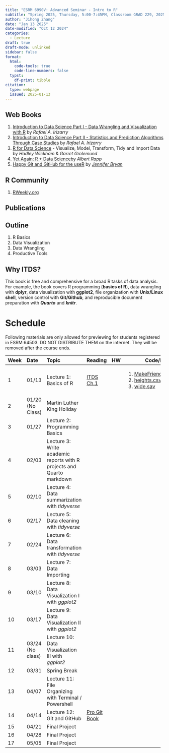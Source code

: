 ```yaml
---
title: "ESRM 6990V: Advanced Seminar - Intro to R"
subtitle: "Spring 2025, Thursday, 5:00-7:45PM, Classroom GRAD 229, 2025/01/13 - 2025/05/01"
author: "Jihong Zhang"
date: "Jan 13 2025" 
date-modified: "Oct 12 2024"
categories:
  - Lecture
draft: true
draft-mode: unlinked
sidebar: false
format: 
  html:
    code-tools: true
    code-line-numbers: false
  typst: 
    df-print: tibble
citation:
  type: webpage
  issued: 2025-01-13
---
```


::: panel-tabset
## Web Books

1.  [Introduction to Data Science Part I - Data Wrangling and Visualization with R](https://rafalab.dfci.harvard.edu/dsbook-part-1/) by *Rafael A. Irizarry*
2.  [Introduction to Data Science Part II - Statistics and Prediction Algorithms Through Case Studies](http://rafalab.dfci.harvard.edu/dsbook-part-2/) by *Rafael A. Irizarry*
3.  [R for Data Science](https://r4ds.had.co.nz/) - Visualize, Model, Transform, Tidy and Import Data by *Hadley Wickham* & *Garret Grolemund*
4.  [Yet Again: R + Data Science](https://yards.albert-rapp.de/)by *Albert Rapp*
5.  [Happy Git and GitHub for the useR](https://happygitwithr.com/) by [*Jennifer Bryan*](https://github.com/jennybc/happy-git-with-r)

## R Community

1.  [RWeekly.org](https://rweekly.org/)

## Publications
:::

## Outline

1.  R Basics
2.  Data Visualization
3.  Data Wrangling
4.  Productive Tools

## Why ITDS?

This book is free and comprehensive for a broad R tasks of data analysis. For example, the book covers R programming (**basics of R**), data wrangling with **dplyr**, data visualization with **ggplot2**, file organization with **Unix/Linux shell**, version control with **Git/Github**, and reproducible document preparation with ***Quarto*** and ***knitr***.

# Schedule

Following materials are only allowed for previewing for students registered in ESRM 64503. DO NOT DISTRIBUTE THEM on the internet. They will be removed after the course ends.

+------+------------------+-----------------------------------------------------------------------+------------------------------------------------------------------------------------+----+------------------------------------------------------------+
| Week | Date             | Topic                                                                 | Reading                                                                            | HW | Code/Data                                                  |
+:=====+:=================+:======================================================================+:===================================================================================+:===+============================================================+
| 1    | 01/13            | Lecture 1: Basics of R                                                | [ITDS Ch.1](https://rafalab.dfci.harvard.edu/dsbook-part-1/R/getting-started.html) |    | 1.  [MakeFriendsWithR.qmd](Lecture01/MakeFriendsWithR.qmd) |
|      |                  |                                                                       |                                                                                    |    | 2.  [heights.csv](Lecture01/data/heights.csv)              |
|      |                  |                                                                       |                                                                                    |    | 3.  [wide.sav](Lecture01/data/wide.sav)                    |
+------+------------------+-----------------------------------------------------------------------+------------------------------------------------------------------------------------+----+------------------------------------------------------------+
| 2    | 01/20 (No Class) | Martin Luther King Holiday                                            |                                                                                    |    |                                                            |
+------+------------------+-----------------------------------------------------------------------+------------------------------------------------------------------------------------+----+------------------------------------------------------------+
| 3    | 01/27            | Lecture 2: Programming Basics                                         |                                                                                    |    |                                                            |
+------+------------------+-----------------------------------------------------------------------+------------------------------------------------------------------------------------+----+------------------------------------------------------------+
| 4    | 02/03            | Lecture 3: Write academic reports with R projects and Quarto markdown |                                                                                    |    |                                                            |
+------+------------------+-----------------------------------------------------------------------+------------------------------------------------------------------------------------+----+------------------------------------------------------------+
| 5    | 02/10            | Lecture 4: Data summarization with *tidyverse*                        |                                                                                    |    |                                                            |
+------+------------------+-----------------------------------------------------------------------+------------------------------------------------------------------------------------+----+------------------------------------------------------------+
| 6    | 02/17            | Lecture 5: Data cleaning with *tidyverse*                             |                                                                                    |    |                                                            |
+------+------------------+-----------------------------------------------------------------------+------------------------------------------------------------------------------------+----+------------------------------------------------------------+
| 7    | 02/24            | Lecture 6: Data transformation with *tidyverse*                       |                                                                                    |    |                                                            |
+------+------------------+-----------------------------------------------------------------------+------------------------------------------------------------------------------------+----+------------------------------------------------------------+
| 8    | 03/03            | Lecture 7: Data Importing                                             |                                                                                    |    |                                                            |
+------+------------------+-----------------------------------------------------------------------+------------------------------------------------------------------------------------+----+------------------------------------------------------------+
| 9    | 03/10            | Lecture 8: Data Visualization I with *ggplot2*                        |                                                                                    |    |                                                            |
+------+------------------+-----------------------------------------------------------------------+------------------------------------------------------------------------------------+----+------------------------------------------------------------+
| 10   | 03/17            | Lecture 9: Data Visualization II with *ggplot2*                       |                                                                                    |    |                                                            |
+------+------------------+-----------------------------------------------------------------------+------------------------------------------------------------------------------------+----+------------------------------------------------------------+
| 11   | 03/24 (No class) | Lecture 10: Data Visualization III with *ggplot2*                     |                                                                                    |    |                                                            |
+------+------------------+-----------------------------------------------------------------------+------------------------------------------------------------------------------------+----+------------------------------------------------------------+
| 12   | 03/31            | Spring Break                                                          |                                                                                    |    |                                                            |
+------+------------------+-----------------------------------------------------------------------+------------------------------------------------------------------------------------+----+------------------------------------------------------------+
| 13   | 04/07            | Lecture 11: File Organizing with Terminal / Powershell                |                                                                                    |    |                                                            |
+------+------------------+-----------------------------------------------------------------------+------------------------------------------------------------------------------------+----+------------------------------------------------------------+
| 14   | 04/14            | Lecture 12: Git and GitHub                                            | [Pro Git Book](https://git-scm.com/book/en/v2)                                     |    |                                                            |
+------+------------------+-----------------------------------------------------------------------+------------------------------------------------------------------------------------+----+------------------------------------------------------------+
| 15   | 04/21            | Final Project                                                         |                                                                                    |    |                                                            |
+------+------------------+-----------------------------------------------------------------------+------------------------------------------------------------------------------------+----+------------------------------------------------------------+
| 16   | 04/28            | Final Project                                                         |                                                                                    |    |                                                            |
+------+------------------+-----------------------------------------------------------------------+------------------------------------------------------------------------------------+----+------------------------------------------------------------+
| 17   | 05/05            | Final Project                                                         |                                                                                    |    |                                                            |
+------+------------------+-----------------------------------------------------------------------+------------------------------------------------------------------------------------+----+------------------------------------------------------------+
